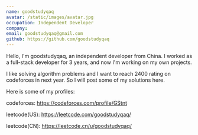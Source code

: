 ```yaml
---
name: goodstudyqaq
avatar: /static/images/avatar.jpg
occupation: Independent Developer
company: 
email: goodstudyqaq@gmail.com
github: https://github.com/goodstudyqaq
---
```


Hello, I'm goodstudyqaq, an independent developer from China. I worked as a full-stack developer for 3 years, and now I'm working on my own projects. 

I like solving algorithm problems and I want to reach 2400 rating on codeforces in next year. So I will post some of my solutions here.

Here is some of my profiles:

codeforces: https://codeforces.com/profile/GStnt

leetcode(US): https://leetcode.com/goodstudyqaq/

leetcode(CN): https://leetcode.cn/u/goodstudyqaq/